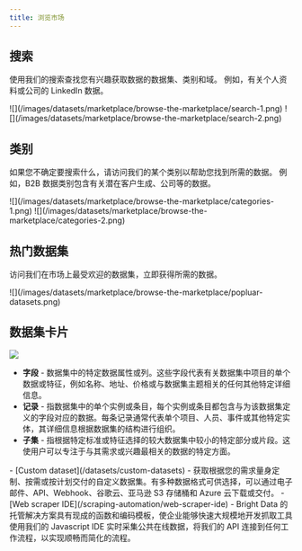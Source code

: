 ```yaml
---
title: 浏览市场
---
```

## 搜索
使用我们的搜索查找您有兴趣获取数据的数据集、类别和域。 例如，有关个人资料或公司的 LinkedIn 数据。

<Frame>
![](/images/datasets/marketplace/browse-the-marketplace/search-1.png)
![](/images/datasets/marketplace/browse-the-marketplace/search-2.png)
</Frame>

## 类别
如果您不确定要搜索什么，请访问我们的某个类别以帮助您找到所需的数据。 例如，B2B 数据类别包含有关潜在客户生成、公司等的数据。

<Frame>
![](/images/datasets/marketplace/browse-the-marketplace/categories-1.png)
![](/images/datasets/marketplace/browse-the-marketplace/categories-2.png)
</Frame>

## 热门数据集
访问我们在市场上最受欢迎的数据集，立即获得所需的数据。

<Frame>
![](/images/datasets/marketplace/browse-the-marketplace/popluar-datasets.png)
</Frame>

## 数据集卡片
![](/images/datasets/marketplace/browse-the-marketplace/dataset-card.png)
- **字段** - 数据集中的特定数据属性或列。这些字段代表有关数据集中项目的单个数据或特征，例如名称、地址、价格或与数据集主题相关的任何其他特定详细信息。
- **记录** - 指数据集中的单个实例或条目，每个实例或条目都包含与为该数据集定义的字段对应的数据。每条记录通常代表单个项目、人员、事件或其他特定实体，其详细信息根据数据集的结构进行组织。
- **子集** - 指根据特定标准或特征选择的较大数据集中较小的特定部分或片段。这使用户可以专注于与其需求或兴趣最相关的数据的特定方面。

<Tip>
<Accordion title="找不到您要找的东西？">
- [Custom dataset](/datasets/custom-datasets) - 获取根据您的需求量身定制、按需或按计划交付的自定义数据集。有多种数据格式可供选择，可以通过电子邮件、API、Webhook、谷歌云、亚马逊 S3 存储桶和 Azure 云下载或交付。
- [Web scraper IDE](/scraping-automation/web-scraper-ide) - Bright Data 的托管解决方案具有现成的函数和编码模板，使企业能够快速大规模地开发抓取工具 使用我们的 Javascript IDE 实时采集公共在线数据，将我们的 API 连接到任何工作流程，以实现顺畅而简化的流程。
</Accordion>
</Tip>


